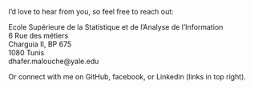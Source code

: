 <link rel="stylesheet" href="styles.css" type="text/css">

I'd love to hear from you, so feel free to reach out:

Ecole Supérieure de la Statistique et de l'Analyse de l'Information<br>
6 Rue des métiers<br>
Charguia II, BP 675<br>
1080 Tunis<br>
dhafer.malouche@yale.edu<br>


Or connect with me on GitHub, facebook, or Linkedin (links in top right).

